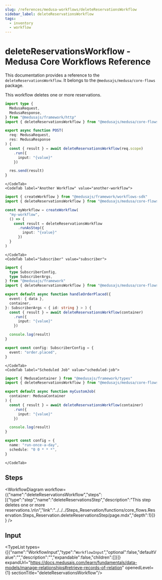 ```yaml
---
slug: /references/medusa-workflows/deleteReservationsWorkflow
sidebar_label: deleteReservationsWorkflow
tags:
  - inventory
  - workflow
---
```



# deleteReservationsWorkflow - Medusa Core Workflows Reference

This documentation provides a reference to the `deleteReservationsWorkflow`. It belongs to the `@medusajs/medusa/core-flows` package.

This workflow deletes one or more reservations.

<SourceCodeLink link="https://github.com/medusajs/medusa/blob/1b86c17b7293f3b810c062d78ec6ef563f968366/packages/core/core-flows/src/reservation/workflows/delete-reservations.ts#L11" />

<CodeTabs group="workflow-exection">
    <CodeTab label="API Route" value="api-route">
    
```ts title="src/api/workflow/route.ts"
import type {
  MedusaRequest,
  MedusaResponse,
} from "@medusajs/framework/http"
import { deleteReservationsWorkflow } from "@medusajs/medusa/core-flows"

export async function POST(
  req: MedusaRequest,
  res: MedusaResponse
) {
  const { result } = await deleteReservationsWorkflow(req.scope)
    .run({
      input: "{value}"
    })

  res.send(result)
}
```

    </CodeTab>
    <CodeTab label="Another Workflow" value="another-workflow">
    
```ts title="src/workflows/my-workflow.ts"
import { createWorkflow } from "@medusajs/framework/workflows-sdk"
import { deleteReservationsWorkflow } from "@medusajs/medusa/core-flows"

const myWorkflow = createWorkflow(
  "my-workflow",
  () => {
    const result = deleteReservationsWorkflow
      .runAsStep({
        input: "{value}"
      })
  }
)
```

    </CodeTab>
    <CodeTab label="Subscriber" value="subscriber">
    
```ts title="src/subscribers/order-placed.ts"
import {
  type SubscriberConfig,
  type SubscriberArgs,
} from "@medusajs/framework"
import { deleteReservationsWorkflow } from "@medusajs/medusa/core-flows"

export default async function handleOrderPlaced({
  event: { data },
  container,
}: SubscriberArgs < { id: string } > ) {
  const { result } = await deleteReservationsWorkflow(container)
    .run({
      input: "{value}"
    })

  console.log(result)
}

export const config: SubscriberConfig = {
  event: "order.placed",
}
```

    </CodeTab>
    <CodeTab label="Scheduled Job" value="scheduled-job">
    
```ts title="src/jobs/message-daily.ts"
import { MedusaContainer } from "@medusajs/framework/types"
import { deleteReservationsWorkflow } from "@medusajs/medusa/core-flows"

export default async function myCustomJob(
  container: MedusaContainer
) {
  const { result } = await deleteReservationsWorkflow(container)
    .run({
      input: "{value}"
    })

  console.log(result)
}

export const config = {
  name: "run-once-a-day",
  schedule: "0 0 * * *",
}
```

    </CodeTab>
  </CodeTabs>

## Steps

<WorkflowDiagram workflow={{"name":"deleteReservationsWorkflow","steps":[{"type":"step","name":"deleteReservationsStep","description":"This step deletes one or more reservations.\n\n","link":"../../../Steps_Reservation/functions/core_flows.Reservation.Steps_Reservation.deleteReservationsStep/page.mdx","depth":1}]}} />

## Input

<TypeList types={[{"name":"WorkflowInput","type":"`WorkflowInput`","optional":false,"defaultValue":"","description":"","expandable":false,"children":[]}]} expandUrl="https://docs.medusajs.com/learn/fundamentals/data-models/manage-relationships#retrieve-records-of-relation" openedLevel={1} sectionTitle="deleteReservationsWorkflow"/>

